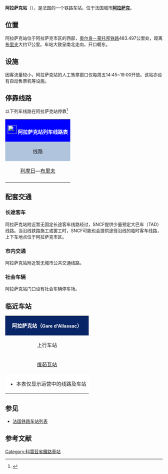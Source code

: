 {{Infobox station
| name          =[[File:Sncf-logo.svg|32x32px]]阿拉萨克站<br>{{lang|fr|Gare d'Allassac}} 
| type          = [[法国铁路|法国铁路]]
| image = File:Allassac gare (1).JPG
|image_caption = 阿拉萨克站的主站房
| address       = {{FRA}}[[科雷兹省|科雷兹省]][[阿拉萨克|阿拉萨克]]
| latd          = 45
| latm          = 15
| lats          = 29
| latNS         = N
| longd         = 1
| longm         = 28
| longs         = 32
| longEW        = E
| operator = [[File:_Sncf-logo.svg|32x32px]]
| coordinates_display = yes
| iso_region    = FR
| line          = 
* [[奥尔良－蒙托邦铁路|奥尔良－蒙托邦铁路]]
| structure           = 地面
| levels              = 1层
| platform      = 2
| tracks        = 2
| elevation = 160米
| opened        = 1879年7月17日
| rebuilt =
| status = 使用中
| closed        = 
| passengers= 16,752人次<ref>{{Cite web|url=https://ressources.data.sncf.com/explore/dataset/frequentation-gares/?sort=voyageurs_2014&q=allassac|title=Fréquentation en gares|accessdate=2017-03-14|author=SNCF|date=|language=法语|publisher=SNCF Open Data|archive-date=2019-07-13|archive-url=https://web.archive.org/web/20190713121736/https://ressources.data.sncf.com/explore/dataset/frequentation-gares/?sort=voyageurs_2014&q=allassac|dead-url=no}}</ref>
| pass_year= 2015年
| ADA                 = 
| station_type = 客运车站
| connections = 
| route_map =
| map_locator   = 
| note =
| services = [[法国大区列车|TER]]
}}

'''阿拉萨克站'''（{{lang-fr|Gare d'Allassac}}），是法国的一个铁路车站，位于法国城市'''[[阿拉萨克|阿拉萨克]]'''。

==位置==

阿拉萨克站位于阿拉萨克市区的西部，[[奥尔良－蒙托邦铁路|奥尔良－蒙托邦铁路]]483.497公里处，距离[[布里夫拉盖亚尔德站|布里夫]]大约17公里。车站大致呈南北走向，开口朝东。

==设施==

因客流量较小，阿拉萨克站的人工售票窗口仅每周五14:45~19:00开放。该站亦设有自动售票机等设施。

== 停靠线路 ==

{{动态列表|最后更新时间：2017年3月14日。本章节内容仅供参考，不排除因施工或罢工而引发的临时性变更。欢迎修正和补充}}

以下列车线路在阿拉萨克站停靠<ref>{{Cite web|url=https://www.ter.sncf.com/limousin/gares/87594234/Allassac/pratique|title=GARE ALLASSAC|accessdate=2017-03-14|author=SNCF|date=|language=法语|publisher=TER Limousin|archive-date=2017-02-02|archive-url=https://web.archive.org/web/20170202063644/https://www.ter.sncf.com/limousin/gares/87594234/Allassac/pratique|dead-url=no}}</ref>
{| class="wikitable mw-collapsible" 
|colspan="5" style="background:#0000FF" align="center" |[[File:_Sncf-logo.svg|28x28px]] <font color=#FFFFFF>'''阿拉萨克站列车线路表'''</font>
|-
!style="background:#B0C4DE"| 线路
!style="background:#B0C4DE"|车种
!style="background:#B0C4DE"|上一站
!style="background:#B0C4DE"|下一站
!style="background:#B0C4DE"|大致运行频率{{noteTag|name=noteA}}
|-
|[[利摩日贝尼迪克坦站|利摩日]]—[[布里夫拉盖亚尔德站|布里夫]]
| rowspan="1" align="center"|'''[[法国大区列车|TER]]'''
|[[于泽士站|于泽士]]/[[维茹瓦站|维茹瓦]]
|[[布里夫拉盖亚尔德站|布里夫拉盖亚尔德]]
|每天8趟左右
|-
|colspan="5" style="background:#FFFFFF"|{{noteFoot|1=
{{noteTag|name=noteA|1=在本栏中，往返1次为"1趟"；除特别标明外，其数据仅工作日有效，周末及节假日列车数量可能会减少或停运}}
}}
|}

==配套交通==
===长途客车===

阿拉萨克站附近暂无固定长途客车线路经过，SNCF提供少量预定大巴车（TAD）线路。当沿线铁路施工或罢工时，SNCF可能也会提供途径沿线的临时客车线路，上下车地点位于阿拉萨克市区。

===市内交通===

阿拉萨克站附近暂无城市公共交通线路。

===社会车辆===

阿拉萨克站门口设有社会车辆停车场。

==临近车站==

{|class="wikitable mw-collapsible" style="margin: 0 auto; width:42em;"
|colspan="3"  style="background:#082567" align="center"|<font color=#FFFFFF>'''阿拉萨克站（<span style="font-size:11pt;">Gare d'Allassac</span>）'''</font>
|-
!上行车站
!线路
!下行车站
|-
|align="center" |[[维茹瓦站|维茹瓦站]]
|align="center" |'''[[奥尔良－蒙托邦铁路|奥尔良－蒙托邦铁路]]'''
|align="center" |[[布里夫拉盖亚尔德站|布里夫拉盖亚尔德站]]
|-
|colspan="3" style="background:#FFFFFF"|
*本表仅显示运营中的线路及车站
|}

==参见==
* [[法国铁路车站列表|法国铁路车站列表]]

== 参考文献 ==
{{Reflist}}

[[Category:科雷茲省鐵路車站|Category:科雷茲省鐵路車站]]
